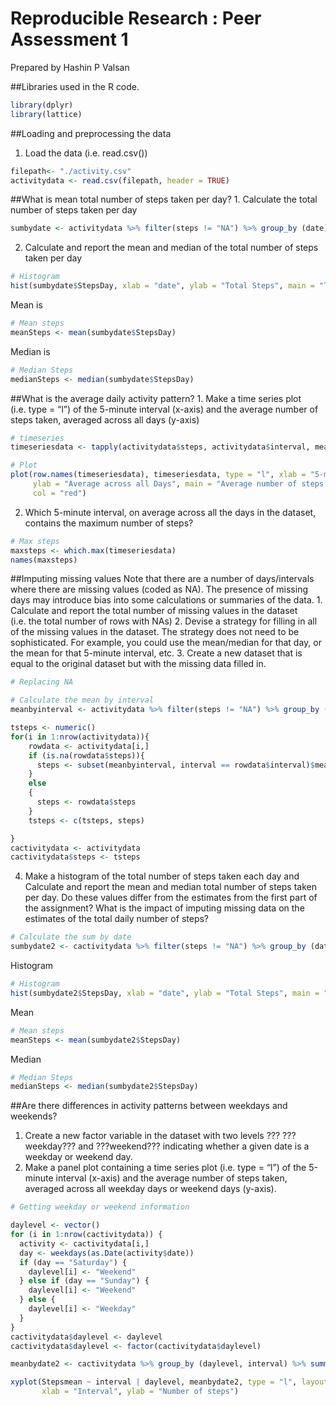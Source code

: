 Reproducible Research : Peer Assessment 1
=========================================
Prepared by Hashin P Valsan

##Libraries used in the R code. 
```r
library(dplyr)
library(lattice)

```
##Loading and preprocessing the data

1.	Load the data (i.e. read.csv())
```r
filepath<- "./activity.csv"
activitydata <- read.csv(filepath, header = TRUE)

```

##What is mean total number of steps taken per day?
1.	Calculate the total number of steps taken per day
```r
sumbydate <- activitydata %>% filter(steps != "NA") %>% group_by (date) %>% summarize(StepsDay = sum (steps))

```
2.	Calculate and report the mean and median of the total number of steps taken per day

```r
# Histogram
hist(sumbydate$StepsDay, xlab = "date", ylab = "Total Steps", main = "Total number of steps by day")
```
Mean is 
```r
# Mean steps
meanSteps <- mean(sumbydate$StepsDay)
```

Median is 
```r
# Median Steps
medianSteps <- median(sumbydate$StepsDay)
```

##What is the average daily activity pattern?
1.	Make a time series plot (i.e. type = "l") of the 5-minute interval (x-axis) and the average number of steps taken, averaged across all days (y-axis)

```r
# timeseries
timeseriesdata <- tapply(activitydata$steps, activitydata$interval, mean, na.rm = TRUE)

# Plot
plot(row.names(timeseriesdata), timeseriesdata, type = "l", xlab = "5-min interval", 
     ylab = "Average across all Days", main = "Average number of steps taken", 
     col = "red")

```

2.	Which 5-minute interval, on average across all the days in the dataset, contains the maximum number of steps?

```r
# Max steps
maxsteps <- which.max(timeseriesdata)
names(maxsteps)

```

##Imputing missing values
Note that there are a number of days/intervals where there are missing values (coded as NA). The presence of missing days may introduce bias into some calculations or summaries of the data.
1.	Calculate and report the total number of missing values in the dataset (i.e. the total number of rows with NAs)
2.	Devise a strategy for filling in all of the missing values in the dataset. The strategy does not need to be sophisticated. For example, you could use the mean/median for that day, or the mean for that 5-minute interval, etc.
3.	Create a new dataset that is equal to the original dataset but with the missing data filled in.
```r
# Replacing NA

# Calculate the mean by interval
meanbyinterval <- activitydata %>% filter(steps != "NA") %>% group_by (interval) %>% summarize(meanbyinterval = mean (steps))

tsteps <- numeric()
for(i in 1:nrow(activitydata)){
    rowdata <- activitydata[i,]
    if (is.na(rowdata$steps)){
      steps <- subset(meanbyinterval, interval == rowdata$interval)$meanbyinterval
    }
    else
    {
      steps <- rowdata$steps
    }
    tsteps <- c(tsteps, steps)

}
cactivitydata <- activitydata
cactivitydata$steps <- tsteps

```


4.	Make a histogram of the total number of steps taken each day and Calculate and report the mean and median total number of steps taken per day. Do these values differ from the estimates from the first part of the assignment? What is the impact of imputing missing data on the estimates of the total daily number of steps?
```r

# Calculate the sum by date
sumbydate2 <- cactivitydata %>% filter(steps != "NA") %>% group_by (date) %>% summarize(StepsDay = sum (steps))
```
Histogram
```r
# Histogram
hist(sumbydate2$StepsDay, xlab = "date", ylab = "Total Steps", main = "Total number of steps by day")
```
Mean
```r
# Mean steps
meanSteps <- mean(sumbydate2$StepsDay)
```
Median
```r
# Median Steps
medianSteps <- median(sumbydate2$StepsDay)

```

##Are there differences in activity patterns between weekdays and weekends?

1.	Create a new factor variable in the dataset with two levels ??? ???weekday??? and ???weekend??? indicating whether a given date is a weekday or weekend day.
2.	Make a panel plot containing a time series plot (i.e. type = "l") of the 5-minute interval (x-axis) and the average number of steps taken, averaged across all weekday days or weekend days (y-axis). 

```r
# Getting weekday or weekend information

daylevel <- vector()
for (i in 1:nrow(cactivitydata)) {
  activity <- cactivitydata[i,]
  day <- weekdays(as.Date(activity$date))
  if (day == "Saturday") {
    daylevel[i] <- "Weekend"
  } else if (day == "Sunday") {
    daylevel[i] <- "Weekend"
  } else {
    daylevel[i] <- "Weekday"
  }
}
cactivitydata$daylevel <- daylevel
cactivitydata$daylevel <- factor(cactivitydata$daylevel)

meanbydate2 <- cactivitydata %>% group_by (daylevel, interval) %>% summarize(Stepsmean = mean (steps))

xyplot(Stepsmean ~ interval | daylevel, meanbydate2, type = "l", layout = c(1, 2), 
       xlab = "Interval", ylab = "Number of steps")

```
